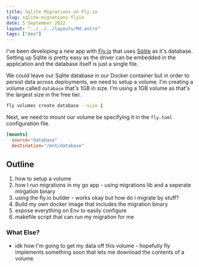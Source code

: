 ```yaml
---
title: Sqlite Migrations on Fly.io
slug: sqlite-migrations-flyio
date: 5 September 2022
layout: "../../../layouts/Md.astro"
tags: ["dev"]
---
```


I've been developing a new app with [Fly.io](https://fly.io) that uses [Sqlite](https://www.sqlite.org) as it's database.
Setting up Sqlite is pretty easy as the driver can be embedded in the application and the database itself is just a single file.

We could leave our Sqlite database in our Docker container but in order to persist data across deployments,
we need to setup a volume.
I'm creating a volume called `database` that's 1GB in size.
I'm using a 1GB volume as that's the largest size in the free tier.

```sh
fly volumes create database --size 1
```

Next, we need to mount our volume be specifying it in the `fly.toml` configuration file.

```toml
[mounts]
  source="database"
  destination="/mnt/database"
```

## Outline

1. how to setup a volume
2. how I run migrations in my go app - using migrations lib and a seperate mirgation binary
3. using the fly.io builder - works okay but how do i migrate by stuff?
4. Build my own docker image that includes the migration binary
5. expose everything on Env to easily configure
6. makefile script that can run my migration for me

### What Else?

- idk how I'm going to get my data off this volume - hopefully fly implements something soon that lets me download the
  contents of a volume
